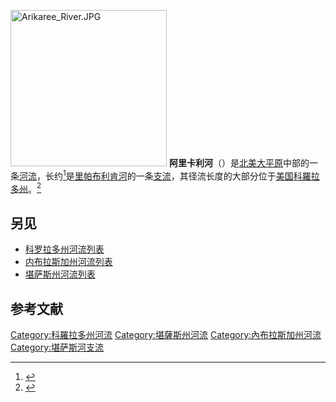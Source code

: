 [[File:Arikaree_River.JPG|250px]]
'''阿里卡利河'''（{{lang-en|Arikaree River }}）是[[北美大平原|北美大平原]]中部的一条[[河流|河流]]，长约{{Convert|156|mi|km|adj=mid}}<ref name="NHD">{{Cite web|url=http://nhd.usgs.gov/|title=National Hydrography Dataset|accessdate=14 June 2011|work=[[National_Hydrography_Dataset|National Hydrography Dataset]]|publisher=[[United_States_Geological_Survey|United States Geological Survey]]}}</ref>是[[里帕布利肯河|里帕布利肯河]]的一条[[支流|支流]]，其径流长度的大部分位于[[美国|美国]][[科羅拉多州|科羅拉多州]]。<ref name="TravelMap">{{Cite web|url=http://dtdapps.coloradodot.info/staticdata/Maps/Documents/fp_COMAP%201.pdf|title=Colorado [Map]|accessdate=2015-12-04|publisher=Colorado Department of Transportation}}</ref>
==另见==
*[[科罗拉多州河流列表|科罗拉多州河流列表]]
*[[内布拉斯加州河流列表|内布拉斯加州河流列表]]
*[[堪萨斯州河流列表|堪萨斯州河流列表]]
== 参考文献 ==
<div class="reflist" style=" list-style-type: decimal;">
<references /></div>
[[Category:科羅拉多州河流|Category:科羅拉多州河流]]
[[Category:堪薩斯州河流|Category:堪薩斯州河流]]
[[Category:內布拉斯加州河流|Category:內布拉斯加州河流]]
[[Category:堪萨斯河支流|Category:堪萨斯河支流]]